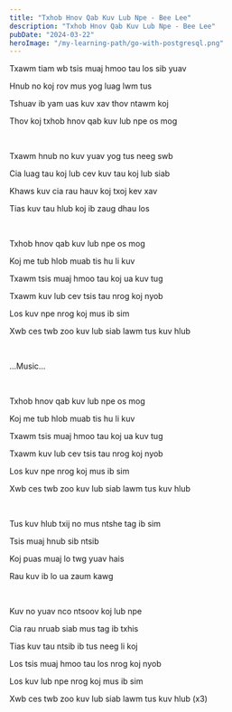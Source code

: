 ```yaml
---
title: "Txhob Hnov Qab Kuv Lub Npe - Bee Lee"
description: "Txhob Hnov Qab Kuv Lub Npe - Bee Lee"
pubDate: "2024-03-22"
heroImage: "/my-learning-path/go-with-postgresql.png"
---
```


Txawm tiam wb tsis muaj hmoo tau los sib yuav

Hnub no koj rov mus yog luag lwm tus

Tshuav ib yam uas kuv xav thov ntawm koj

Thov koj txhob hnov qab kuv lub npe os mog

<br />

Txawm hnub no kuv yuav yog tus neeg swb

Cia luag tau koj lub cev kuv tau koj lub siab

Khaws kuv cia rau hauv koj txoj kev xav

Tias kuv tau hlub koj ib zaug dhau los

<br />

Txhob hnov qab kuv lub npe os mog

Koj me tub hlob muab tis hu li kuv

Txawm tsis muaj hmoo tau koj ua kuv tug

Txawm kuv lub cev tsis tau nrog koj nyob

Los kuv npe nrog koj mus ib sim

Xwb ces twb zoo kuv lub siab lawm tus kuv hlub

<br />

...Music...

<br />

Txhob hnov qab kuv lub npe os mog

Koj me tub hlob muab tis hu li kuv

Txawm tsis muaj hmoo tau koj ua kuv tug

Txawm kuv lub cev tsis tau nrog koj nyob

Los kuv npe nrog koj mus ib sim

Xwb ces twb zoo kuv lub siab lawm tus kuv hlub

<br />

Tus kuv hlub txij no mus ntshe tag ib sim

Tsis muaj hnub sib ntsib

Koj puas muaj lo twg yuav hais

Rau kuv ib lo ua zaum kawg

<br />

Kuv no yuav nco ntsoov koj lub npe

Cia rau nruab siab mus tag ib txhis

Tias kuv tau ntsib ib tus neeg li koj

Los tsis muaj hmoo tau los nrog koj nyob

Los kuv lub npe nrog koj mus ib sim

Xwb ces twb zoo kuv lub siab lawm tus kuv hlub (x3)
